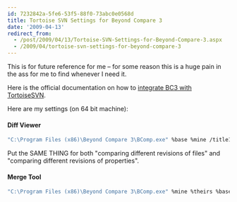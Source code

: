 ```yaml
---
id: 7232842a-5fe6-53f5-88f0-73abc0e0568d
title: Tortoise SVN Settings for Beyond Compare 3
date: '2009-04-13'
redirect_from:
  - /post/2009/04/13/Tortoise-SVN-Settings-for-Beyond-Compare-3.aspx
  - /2009/04/tortoise-svn-settings-for-beyond-compare-3
---
```


This is for future reference for me – for some reason this is a huge pain in the ass for me to find whenever I need it.

Here is the official documentation on how to [integrate BC3 with TortoiseSVN](http://www.scootersoftware.com/support.php?c=kb_vcs.php).

Here are my settings (on 64 bit machine):

#### Diff Viewer

```bash
"C:\Program Files (x86)\Beyond Compare 3\BComp.exe" %base %mine /title1=%bname /title2=%yname /leftreadonly
```

Put the SAME THING for both "comparing different revisions of files" and "comparing different revisions of properties".

#### Merge Tool

```bash
"C:\Program Files (x86)\Beyond Compare 3\BComp.exe" %mine %theirs %base %merged /title1=%yname /title2=%tname /title3=%bname /title4=%mname
```